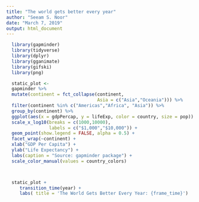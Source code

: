 ```yaml
---
title: "The world gets better every year"
author: "Seeam S. Noor"
date: "March 7, 2019"
output: html_document
---
```


```r
  library(gapminder)
  library(tidyverse)
  library(dplyr)
  library(gganimate)
  library(gifski)
  library(png)

```


```r
  static_plot <-
  gapminder %>%
  mutate(continent = fct_collapse(continent,
                                  Asia = c("Asia","Oceania"))) %>%
  filter(continent %in% c("Americas","Africa", "Asia")) %>%
  group_by(continent) %>%
  ggplot(aes(x = gdpPercap, y = lifeExp, color = country, size = pop)) +
  scale_x_log10(breaks = c(1000,10000),
                labels = c("$1,000","$10,000")) +
  geom_point(show.legend = FALSE, alpha = 0.5) +
  facet_wrap(~continent) +
  xlab("GDP Per Capita") +
  ylab("Life Expectancy") +
  labs(caption = "Source: gapminder package") +
  scale_color_manual(values = country_colors)



  static_plot +
     transition_time(year) +
     labs( title = 'The World Gets Better Every Year: {frame_time}')

```
